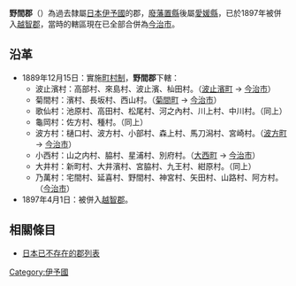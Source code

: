 {{日本郡 (廢除)
| 郡 = 野間郡
| 日文原名 = 野間郡
| 平假名 = のまぐん
| 羅馬字拼音 = Noma-gun
| 地圖 = 
| 廢除時間 = 1897年4月1日
| 廢除理由 = 合併
| 廢除時處置 = '''野間郡''' → [[越智郡|越智郡]]
| 現在郡 = 今治市
| 都道府縣 = 愛媛縣
| 支廳 = 
| 町 = 
| 村 = 8
| 經度 = 
| 緯度 = 
| 註記 = 
|}}
'''野間郡'''（{{jpn|j=野間郡|hg=のまぐん|rm=Noma gun|f=y}}）為過去隸屬[[日本|日本]][[伊予國|伊予國]]的郡，[[廢藩置縣|廢藩置縣]]後屬[[愛媛縣|愛媛縣]]，已於1897年被併入[[越智郡|越智郡]]，當時的轄區現在已全部合併為[[今治市|今治市]]。

==沿革==
* 1889年12月15日：實施[[町村制|町村制]]，'''野間郡'''下轄：
** 波止濱村：高部村、來島村、波止濱、杣田村。（[[波止濱町|波止濱町]] → [[今治市|今治市]]）
** 菊間村：濱村、長坂村、西山村。（[[菊間町|菊間町]] → [[今治市|今治市]]）
** 歌仙村：池原村、高田村、松尾村、河之內村、川上村、中川村。（同上）
** 龜岡村：佐方村、種村。（同上）
** 波方村：樋口村、波方村、小部村、森上村、馬刀潟村、宮崎村。（[[波方町|波方町]] → [[今治市|今治市]]）
** 小西村：山之内村、脇村、星浦村、別府村。（[[大西町|大西町]] → [[今治市|今治市]]）
** 大井村：新町村、大井濱村、宮脇村、九王村、紺原村。（同上）
** 乃萬村：宅間村、延喜村、野間村、神宮村、矢田村、山路村、阿方村。（[[今治市|今治市]]）
* 1897年4月1日：被併入[[越智郡|越智郡]]。

==相關條目==
* [[日本已不存在的郡列表|日本已不存在的郡列表]]

{{伊予國的郡}}

[[Category:伊予國|Category:伊予國]]